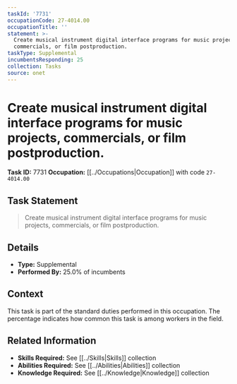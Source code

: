```yaml
---
taskId: '7731'
occupationCode: 27-4014.00
occupationTitle: ''
statement: >-
  Create musical instrument digital interface programs for music projects,
  commercials, or film postproduction.
taskType: Supplemental
incumbentsResponding: 25
collection: Tasks
source: onet
---
```

# Create musical instrument digital interface programs for music projects, commercials, or film postproduction.

**Task ID:** 7731
**Occupation:** [[../Occupations|Occupation]] with code `27-4014.00`

## Task Statement

> Create musical instrument digital interface programs for music projects, commercials, or film postproduction.

## Details

- **Type:** Supplemental
- **Performed By:** 25.0% of incumbents

## Context

This task is part of the standard duties performed in this occupation. The percentage indicates how common this task is among workers in the field.

## Related Information

- **Skills Required:** See [[../Skills|Skills]] collection
- **Abilities Required:** See [[../Abilities|Abilities]] collection
- **Knowledge Required:** See [[../Knowledge|Knowledge]] collection
